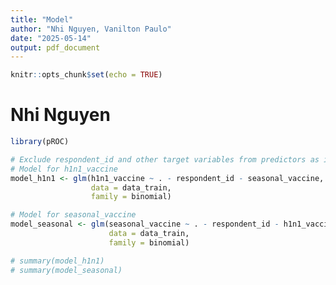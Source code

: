 ```yaml
---
title: "Model"
author: "Nhi Nguyen, Vanilton Paulo"
date: "2025-05-14"
output: pdf_document
---
```


```r
knitr::opts_chunk$set(echo = TRUE)
```


# Nhi Nguyen
```r

library(pROC)

```


```r

# Exclude respondent_id and other target variables from predictors as it has a moderate positive correlation
# Model for h1n1_vaccine
model_h1n1 <- glm(h1n1_vaccine ~ . - respondent_id - seasonal_vaccine,
                  data = data_train,
                  family = binomial)

# Model for seasonal_vaccine
model_seasonal <- glm(seasonal_vaccine ~ . - respondent_id - h1n1_vaccine,
                      data = data_train,
                      family = binomial)

# summary(model_h1n1)
# summary(model_seasonal)

```

